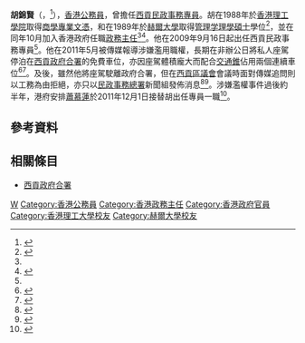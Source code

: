 '''胡錦賢'''（{{lang-en|Wu Kam-yin}}，{{bd|1965年|6月29日|||catIdx=W胡}}<ref name="stafflist">{{cite book |author=香港政府布政司署 |title=香港政府職員名冊 一九九六年 |location=香港 |publisher=香港政府 |page=13 |date=1996-07-01 |isbn=}}</ref>），[[香港|香港]][[香港公務員|公務員]]，曾擔任[[西貢區|西貢]][[民政事務專員|民政事務專員]]。胡在1988年於[[香港理工大學|香港理工學院]]取得[[商學|商學]][[專業文憑|專業文憑]]，和在1989年於[[赫爾大學|赫爾大學]]取得[[管理学|管理学]][[理學碩士|理學碩士]]學位<ref name="aowho">{{cite book |author=香港政府布政司署銓敍科 |title=香港政府政務職系名錄 一九九二年 |location=香港 |publisher=香港政府 |page=104 |date=1992-07-01 |isbn=}}</ref>，並在同年10月加入香港政府任職[[政務主任|政務主任]]<ref name="stafflist"/><ref name="do-in">{{Cite web|url=https://www.info.gov.hk/gia/general/200909/14/P200909140203.htm|title=新任西貢民政事務專員履新|date=2009-09-14|work=香港特別行政區政府新聞公報|accessdate=2020-12-20|archive-date=2019-09-02|archive-url=https://web.archive.org/web/20190902093802/https://www.info.gov.hk/gia/general/200909/14/P200909140203.htm|dead-url=no}}</ref>。他在2009年9月16日起出任西貢民政事務專員<ref name="do-in"/>。他在2011年5月被傳媒報導涉嫌濫用職權，長期在非辦公日將私人座駕停泊在[[西貢政府合署|西貢政府合署]]的免費車位，亦因座駕體積龐大而配合[[交通錐|交通錐]]佔用兩個連續車位<ref>{{Cite web|url=https://orientaldaily.on.cc/cnt/news/20110502/00176_011.html|title=政務專員長霸兩車位|date=2011-05-02|work=東方日報|accessdate=2020-12-20|archive-date=2011-09-16|archive-url=https://web.archive.org/web/20110916084621/http://orientaldaily.on.cc/cnt/news/20110502/00176_011.html|dead-url=no}}</ref><ref>{{Cite web|url=http://the-sun.on.cc/cnt/news/20110502/00407_030.html|title=西貢政務專員停車惡霸|date=2011-05-02|work=太陽報 (香港)|accessdate=2020-12-20|archive-date=2011-05-05|archive-url=https://web.archive.org/web/20110505175338/http://the-sun.on.cc/cnt/news/20110502/00407_030.html|dead-url=no}}</ref>。及後，雖然他將座駕駛離政府合署，但在[[西貢區議會|西貢區議會]]會議時面對傳媒追問則以工務為由拒絕，亦只以[[民政事務總署|民政事務總署]]新聞組發佈消息<ref>{{Cite web|url=https://orientaldaily.on.cc/cnt/news/20110504/00176_044.html|title=胡錦賢拒回應涉濫權|date=2011-05-04|work=東方日報|accessdate=2020-12-20|archive-date=2011-09-15|archive-url=https://web.archive.org/web/20110915120931/http://orientaldaily.on.cc/cnt/news/20110504/00176_044.html|dead-url=no}}</ref><ref>{{Cite web|url=http://the-sun.on.cc/cnt/news/20110504/00407_063.html|title=胡錦賢拒交代涉霸車位|date=2011-05-04|work=太陽報 (香港)|accessdate=2020-12-20|archive-date=2011-05-07|archive-url=https://web.archive.org/web/20110507004437/http://the-sun.on.cc/cnt/news/20110504/00407_063.html|dead-url=no}}</ref>。涉嫌濫權事件過後約半年，港府安排[[蕭慕蓮|蕭慕蓮]]於2011年12月1日接替胡出任專員一職<ref>{{Cite web|url=https://www.info.gov.hk/gia/general/201111/30/P201111300274.htm|title=新任西貢民政事務專員履新|date=2011-11-30|work=香港特別行政區政府新聞公報|accessdate=2020-12-20|archive-date=2019-09-02|archive-url=https://web.archive.org/web/20190902043951/https://www.info.gov.hk/gia/general/201111/30/P201111300274.htm|dead-url=no}}</ref>。

== 參考資料 ==
{{reflist|30em}}

== 相關條目 ==
* [[西貢政府合署|西貢政府合署]]

{{s-start}}
{{s-gov}}
{{s-bef | before=[[陳炳輝|陳炳輝]]}}
{{s-ttl | title=[[西貢區|西貢]][[民政事務專員|民政事務專員]] | years=2009年9月16日－2011年11月30日}}
{{s-aft | after=[[蕭慕蓮|蕭慕蓮]]}}
{{s-end}}

{{Portal bar|香港|政治|人物}}

{{DEFAULTSORT:Wu, Kam-yin}}
[[Category:胡姓|W]]
[[Category:香港公務員|Category:香港公務員]]
[[Category:香港政務主任|Category:香港政務主任]]
[[Category:香港政府官員|Category:香港政府官員]]
[[Category:香港理工大學校友|Category:香港理工大學校友]]
[[Category:赫爾大學校友|Category:赫爾大學校友]]